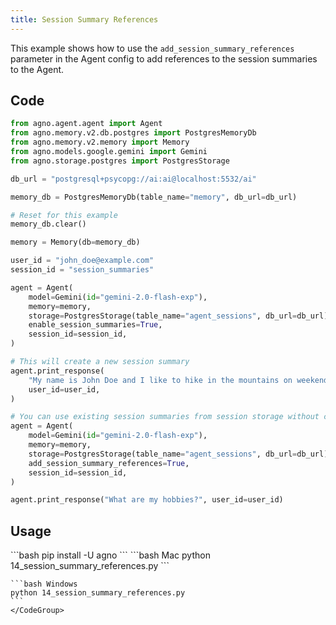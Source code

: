 ```yaml
---
title: Session Summary References
---
```


This example shows how to use the `add_session_summary_references` parameter in the Agent config to
add references to the session summaries to the Agent.


## Code

```13_session_summary_references.py
from agno.agent.agent import Agent
from agno.memory.v2.db.postgres import PostgresMemoryDb
from agno.memory.v2.memory import Memory
from agno.models.google.gemini import Gemini
from agno.storage.postgres import PostgresStorage

db_url = "postgresql+psycopg://ai:ai@localhost:5532/ai"

memory_db = PostgresMemoryDb(table_name="memory", db_url=db_url)

# Reset for this example
memory_db.clear()

memory = Memory(db=memory_db)

user_id = "john_doe@example.com"
session_id = "session_summaries"

agent = Agent(
    model=Gemini(id="gemini-2.0-flash-exp"),
    memory=memory,
    storage=PostgresStorage(table_name="agent_sessions", db_url=db_url),
    enable_session_summaries=True,
    session_id=session_id,
)

# This will create a new session summary
agent.print_response(
    "My name is John Doe and I like to hike in the mountains on weekends.",
    user_id=user_id,
)

# You can use existing session summaries from session storage without creating or updating any new ones.
agent = Agent(
    model=Gemini(id="gemini-2.0-flash-exp"),
    memory=memory,
    storage=PostgresStorage(table_name="agent_sessions", db_url=db_url),
    add_session_summary_references=True,
    session_id=session_id,
)

agent.print_response("What are my hobbies?", user_id=user_id)
```

## Usage

<Steps>
  <Snippet file="create-venv-step.mdx" />

  <Step title="Install libraries">
    ```bash
    pip install -U agno
    ```
  </Step>

  <Step title="Run Example">
    <CodeGroup>
    ```bash Mac
    python 14_session_summary_references.py
    ```

    ```bash Windows
    python 14_session_summary_references.py
    ```
    </CodeGroup>
  </Step>
</Steps> 